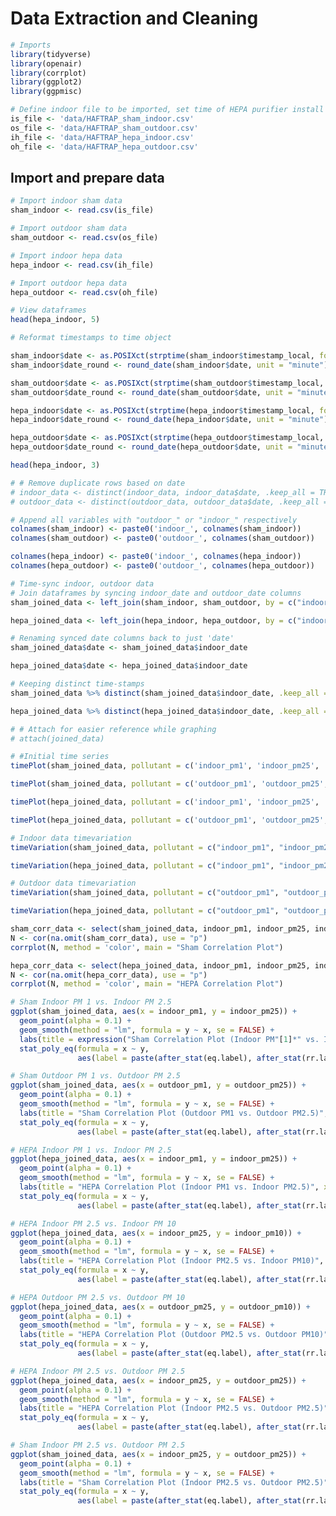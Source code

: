 # Data Extraction and Cleaning
```r
# Imports
library(tidyverse)
library(openair)
library(corrplot)
library(ggplot2)
library(ggpmisc)

```

```r
# Define indoor file to be imported, set time of HEPA purifier install
is_file <- 'data/HAFTRAP_sham_indoor.csv'
os_file <- 'data/HAFTRAP_sham_outdoor.csv'
ih_file <- 'data/HAFTRAP_hepa_indoor.csv'
oh_file <- 'data/HAFTRAP_hepa_outdoor.csv'
```

## Import and prepare data
```r
# Import indoor sham data
sham_indoor <- read.csv(is_file)

# Import outdoor sham data
sham_outdoor <- read.csv(os_file)

# Import indoor hepa data
hepa_indoor <- read.csv(ih_file)

# Import outdoor hepa data
hepa_outdoor <- read.csv(oh_file)

```

```r
# View dataframes
head(hepa_indoor, 5)
```


```r
# Reformat timestamps to time object

sham_indoor$date <- as.POSIXct(strptime(sham_indoor$timestamp_local, format = "%Y-%m-%dT%H:%M:%SZ", tz = "America/New_York"))
sham_indoor$date_round <- round_date(sham_indoor$date, unit = "minute")

sham_outdoor$date <- as.POSIXct(strptime(sham_outdoor$timestamp_local, format = "%Y-%m-%dT%H:%M:%SZ", tz = "America/New_York"))
sham_outdoor$date_round <- round_date(sham_outdoor$date, unit = "minute")

hepa_indoor$date <- as.POSIXct(strptime(hepa_indoor$timestamp_local, format = "%Y-%m-%dT%H:%M:%SZ", tz = "America/New_York"))
hepa_indoor$date_round <- round_date(hepa_indoor$date, unit = "minute")

hepa_outdoor$date <- as.POSIXct(strptime(hepa_outdoor$timestamp_local, format = "%Y-%m-%dT%H:%M:%SZ", tz = "America/New_York"))
hepa_outdoor$date_round <- round_date(hepa_outdoor$date, unit = "minute")
```

```r
head(hepa_indoor, 3)
```

```r
# # Remove duplicate rows based on date
# indoor_data <- distinct(indoor_data, indoor_data$date, .keep_all = TRUE)
# outdoor_data <- distinct(outdoor_data, outdoor_data$date, .keep_all = TRUE)

```

```r
# Append all variables with "outdoor_" or "indoor_" respectively
colnames(sham_indoor) <- paste0('indoor_', colnames(sham_indoor))
colnames(sham_outdoor) <- paste0('outdoor_', colnames(sham_outdoor))

colnames(hepa_indoor) <- paste0('indoor_', colnames(hepa_indoor))
colnames(hepa_outdoor) <- paste0('outdoor_', colnames(hepa_outdoor))
```

```r
# Time-sync indoor, outdoor data
# Join dataframes by syncing indoor_date and outdoor_date columns
sham_joined_data <- left_join(sham_indoor, sham_outdoor, by = c("indoor_date_round" = "outdoor_date_round"))

hepa_joined_data <- left_join(hepa_indoor, hepa_outdoor, by = c("indoor_date_round" = "outdoor_date_round"))

# Renaming synced date columns back to just 'date'
sham_joined_data$date <- sham_joined_data$indoor_date

hepa_joined_data$date <- hepa_joined_data$indoor_date

# Keeping distinct time-stamps
sham_joined_data %>% distinct(sham_joined_data$indoor_date, .keep_all = TRUE);

hepa_joined_data %>% distinct(hepa_joined_data$indoor_date, .keep_all = TRUE);

# # Attach for easier reference while graphing
# attach(joined_data)

```

```r
# #Initial time series
timePlot(sham_joined_data, pollutant = c('indoor_pm1', 'indoor_pm25', 'indoor_pm10'), main = "Indoor Sham Data", normalize = TRUE, name.pol = c("pm1", "pm25", "pm10"))

timePlot(sham_joined_data, pollutant = c('outdoor_pm1', 'outdoor_pm25', 'outdoor_pm10'), main = "Outdoor Sham Data", normalize = TRUE, name.pol = c("pm1", "pm25", "pm10"))

timePlot(hepa_joined_data, pollutant = c('indoor_pm1', 'indoor_pm25', 'indoor_pm10'), main = "Indoor HEPA Data", normalize = TRUE, name.pol = c("pm1", "pm25", "pm10"))

timePlot(hepa_joined_data, pollutant = c('outdoor_pm1', 'outdoor_pm25', 'outdoor_pm10'), main = "Outdoor HEPA Data", normalize = TRUE, name.pol = c("pm1", "pm25", "pm10"))
```


```r
# Indoor data timevariation
timeVariation(sham_joined_data, pollutant = c("indoor_pm1", "indoor_pm25", "indoor_pm10"))

timeVariation(hepa_joined_data, pollutant = c("indoor_pm1", "indoor_pm25", "indoor_pm10"))

# Outdoor data timevariation
timeVariation(sham_joined_data, pollutant = c("outdoor_pm1", "outdoor_pm25", "outdoor_pm10"))

timeVariation(hepa_joined_data, pollutant = c("outdoor_pm1", "outdoor_pm25", "outdoor_pm10"))
```


```r
sham_corr_data <- select(sham_joined_data, indoor_pm1, indoor_pm25, indoor_pm10, outdoor_pm1, outdoor_pm25, outdoor_pm10)
N <- cor(na.omit(sham_corr_data), use = "p")
corrplot(N, method = 'color', main = "Sham Correlation Plot")

hepa_corr_data <- select(hepa_joined_data, indoor_pm1, indoor_pm25, indoor_pm10, outdoor_pm1, outdoor_pm25, outdoor_pm10)
N <- cor(na.omit(hepa_corr_data), use = "p")
corrplot(N, method = 'color', main = "HEPA Correlation Plot")
```

```r
# Sham Indoor PM 1 vs. Indoor PM 2.5
ggplot(sham_joined_data, aes(x = indoor_pm1, y = indoor_pm25)) +
  geom_point(alpha = 0.1) +
  geom_smooth(method = "lm", formula = y ~ x, se = FALSE) +
  labs(title = expression("Sham Correlation Plot (Indoor PM"[1]*" vs. Indoor PM"[2.5]*")"), x = expression("Indoor PM"[1]), y = expression("Indoor PM"[2.5]) +
  stat_poly_eq(formula = x ~ y,
               aes(label = paste(after_stat(eq.label), after_stat(rr.label), sep = "~~~")))

# Sham Outdoor PM 1 vs. Outdoor PM 2.5
ggplot(sham_joined_data, aes(x = outdoor_pm1, y = outdoor_pm25)) +
  geom_point(alpha = 0.1) +
  geom_smooth(method = "lm", formula = y ~ x, se = FALSE) +
  labs(title = "Sham Correlation Plot (Outdoor PM1 vs. Outdoor PM2.5)", x = "Outdoor PM1", y = "Outdoor PM2.5") +
  stat_poly_eq(formula = x ~ y,
               aes(label = paste(after_stat(eq.label), after_stat(rr.label), sep = "~~~")))

# HEPA Indoor PM 1 vs. Indoor PM 2.5
ggplot(hepa_joined_data, aes(x = indoor_pm1, y = indoor_pm25)) +
  geom_point(alpha = 0.1) +
  geom_smooth(method = "lm", formula = y ~ x, se = FALSE) +
  labs(title = "HEPA Correlation Plot (Indoor PM1 vs. Indoor PM2.5)", x = "Indoor PM1", y = "Indoor PM2.5") +
  stat_poly_eq(formula = x ~ y,
               aes(label = paste(after_stat(eq.label), after_stat(rr.label), sep = "~~~")))

# HEPA Indoor PM 2.5 vs. Indoor PM 10
ggplot(hepa_joined_data, aes(x = indoor_pm25, y = indoor_pm10)) +
  geom_point(alpha = 0.1) +
  geom_smooth(method = "lm", formula = y ~ x, se = FALSE) +
  labs(title = "HEPA Correlation Plot (Indoor PM2.5 vs. Indoor PM10)", x = "Indoor PM2.5", y = "Indoor PM10") +
  stat_poly_eq(formula = x ~ y,
               aes(label = paste(after_stat(eq.label), after_stat(rr.label), sep = "~~~")))

# HEPA Outdoor PM 2.5 vs. Outdoor PM 10
ggplot(hepa_joined_data, aes(x = outdoor_pm25, y = outdoor_pm10)) +
  geom_point(alpha = 0.1) +
  geom_smooth(method = "lm", formula = y ~ x, se = FALSE) +
  labs(title = "HEPA Correlation Plot (Outdoor PM2.5 vs. Outdoor PM10)", x = "Outdoor PM2.5", y = "Outdoor PM10") +
  stat_poly_eq(formula = x ~ y,
               aes(label = paste(after_stat(eq.label), after_stat(rr.label), sep = "~~~")))

# HEPA Indoor PM 2.5 vs. Outdoor PM 2.5
ggplot(hepa_joined_data, aes(x = indoor_pm25, y = outdoor_pm25)) +
  geom_point(alpha = 0.1) +
  geom_smooth(method = "lm", formula = y ~ x, se = FALSE) +
  labs(title = "HEPA Correlation Plot (Indoor PM2.5 vs. Outdoor PM2.5)", x = "Indoor PM2.5", y = "Outdoor PM2.5") +
  stat_poly_eq(formula = x ~ y,
               aes(label = paste(after_stat(eq.label), after_stat(rr.label), sep = "~~~")))

# Sham Indoor PM 2.5 vs. Outdoor PM 2.5
ggplot(sham_joined_data, aes(x = indoor_pm25, y = outdoor_pm25)) +
  geom_point(alpha = 0.1) +
  geom_smooth(method = "lm", formula = y ~ x, se = FALSE) +
  labs(title = "Sham Correlation Plot (Indoor PM2.5 vs. Outdoor PM2.5)", x = "Indoor PM2.5", y = "Outdoor PM2.5") +
  stat_poly_eq(formula = x ~ y,
               aes(label = paste(after_stat(eq.label), after_stat(rr.label), sep = "~~~")))
```
